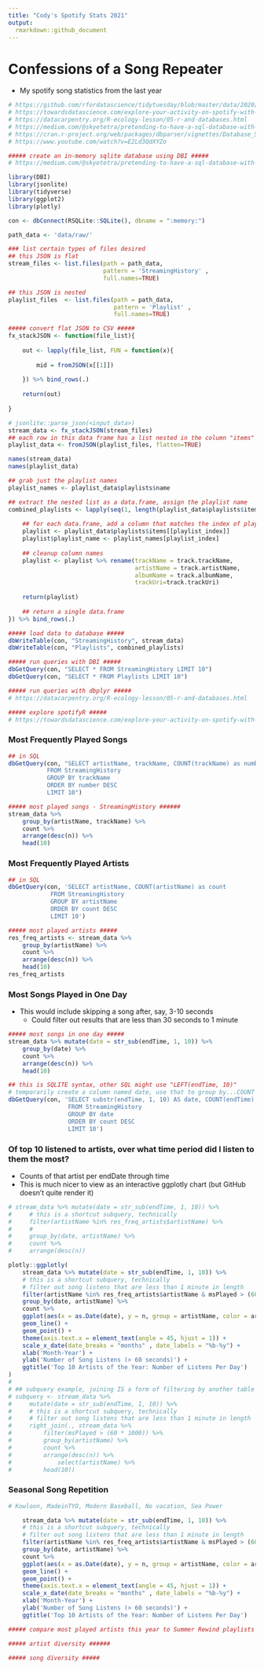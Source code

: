 ```yaml
---
title: "Cody's Spotify Stats 2021"
output:
  rmarkdown::github_document
---
```


# Confessions of a Song Repeater

* My spotify song statistics from the last year

```r
# https://github.com/rfordatascience/tidytuesday/blob/master/data/2020/2020-02-25/readme.md
# https://towardsdatascience.com/explore-your-activity-on-spotify-with-r-and-spotifyr-how-to-analyze-and-visualize-your-stream-dee41cb63526
# https://datacarpentry.org/R-ecology-lesson/05-r-and-databases.html
# https://medium.com/@skyetetra/pretending-to-have-a-sql-database-with-rstudio-e80d9a1338b1
# https://cran.r-project.org/web/packages/dbparser/vignettes/Database_Saving.html
# https://www.youtube.com/watch?v=E2Ld3QdXYZo

##### create an in-memory sqlite database using DBI #####
# https://medium.com/@skyetetra/pretending-to-have-a-sql-database-with-rstudio-e80d9a1338b1

library(DBI)
library(jsonlite)
library(tidyverse)
library(ggplot2)
library(plotly)

con <- dbConnect(RSQLite::SQLite(), dbname = ":memory:")

path_data <- 'data/raw/'

### list certain types of files desired
## this JSON is flat
stream_files <- list.files(path = path_data, 
                           pattern = 'StreamingHistory' , 
                           full.names=TRUE)

## this JSON is nested
playlist_files  <- list.files(path = path_data, 
                              pattern = 'Playlist' , 
                              full.names=TRUE)

##### convert flat JSON to CSV #####
fx_stackJSON <- function(file_list){
    
    out <- lapply(file_list, FUN = function(x){
        
        mid = fromJSON(x[[1]])
        
    }) %>% bind_rows(.)
    
    return(out)
    
}

# jsonlite::parse_json(<input_data>)
stream_data <- fx_stackJSON(stream_files)
## each row in this data frame has a list nested in the column "items"
playlist_data <- fromJSON(playlist_files, flatten=TRUE)

names(stream_data)
names(playlist_data)

## grab just the playlist names
playlist_names <- playlist_data$playlists$name

## extract the nested list as a data.frame, assign the playlist name
combined_playlists <- lapply(seq(1, length(playlist_data$playlists$items)), FUN = function(playlist_index){
    
    ## for each data.frame, add a column that matches the index of playlist_names
    playlist <- playlist_data$playlists$items[[playlist_index]]
    playlist$playlist_name <- playlist_names[playlist_index]
    
    ## cleanup column names
    playlist <- playlist %>% rename(trackName = track.trackName, 
                                    artistName = track.artistName,
                                    albumName = track.albumName, 
                                    trackUri=track.trackUri)
        
    return(playlist)
    
    ## return a single data.frame
}) %>% bind_rows(.)

##### load data to database #####
dbWriteTable(con, "StreamingHistory", stream_data)
dbWriteTable(con, "Playlists", combined_playlists)
```

```r
##### run queries with DBI #####
dbGetQuery(con, "SELECT * FROM StreamingHistory LIMIT 10")
dbGetQuery(con, "SELECT * FROM Playlists LIMIT 10")

##### run queries with dbplyr #####
# https://datacarpentry.org/R-ecology-lesson/05-r-and-databases.html

##### explore spotifyR #####
# https://towardsdatascience.com/explore-your-activity-on-spotify-with-r-and-spotifyr-how-to-analyze-and-visualize-your-stream-dee41cb63526
```

### Most Frequently Played Songs

```r
## in SQL
dbGetQuery(con, "SELECT artistName, trackName, COUNT(trackName) as number
           FROM StreamingHistory
           GROUP BY trackName
           ORDER BY number DESC
           LIMIT 10")
```

```r
##### most played songs - StreamingHistory ######
stream_data %>% 
    group_by(artistName, trackName) %>% 
    count %>% 
    arrange(desc(n)) %>% 
    head(10)
```

### Most Frequently Played Artists

```r
## in SQL
dbGetQuery(con, 'SELECT artistName, COUNT(artistName) as count
            FROM StreamingHistory
            GROUP BY artistName 
            ORDER BY count DESC
            LIMIT 10')
```

```r
##### most played artists #####
res_freq_artists <- stream_data %>% 
    group_by(artistName) %>% 
    count %>% 
    arrange(desc(n)) %>% 
    head(10) 
res_freq_artists
```

### Most Songs Played in One Day   

* This would include skipping a song after, say, 3-10 seconds 
    * Could filter out results that are less than 30 seconds to 1 minute

```r
##### most songs in one day #####
stream_data %>% mutate(date = str_sub(endTime, 1, 10)) %>% 
    group_by(date) %>% 
    count %>% 
    arrange(desc(n)) %>% 
    head(10)
```

```r
## this is SQLITE syntax, other SQL might use "LEFT(endTime, 10)"
# temporarily create a column named date, use that to group by...COUNT doesn't work on aliases I guess
dbGetQuery(con, 'SELECT substr(endTime, 1, 10) AS date, COUNT(endTime) AS count, SUM(msPlayed) as songTime
                 FROM StreamingHistory
                 GROUP BY date
                 ORDER BY count DESC
                 LIMIT 10')
```

### Of top 10 listened to artists, over what time period did I listen to them the most? 

* Counts of that artist per endDate through time
* This is much nicer to view as an interactive ggplotly chart (but GitHub doesn't quite render it)

```r
# stream_data %>% mutate(date = str_sub(endTime, 1, 10)) %>% 
#     # this is a shortcut subquery, technically
#     filter(artistName %in% res_freq_artists$artistName) %>% 
#     # 
#     group_by(date, artistName) %>% 
#     count %>% 
#     arrange(desc(n))

plotly::ggplotly(
    stream_data %>% mutate(date = str_sub(endTime, 1, 10)) %>% 
    # this is a shortcut subquery, technically
    # filter out song listens that are less than 1 minute in length
    filter(artistName %in% res_freq_artists$artistName & msPlayed > (60 * 1000)) %>% 
    group_by(date, artistName) %>% 
    count %>% 
    ggplot(aes(x = as.Date(date), y = n, group = artistName, color = artistName)) +
    geom_line() + 
    geom_point() + 
    theme(axis.text.x = element_text(angle = 45, hjust = 1)) + 
    scale_x_date(date_breaks = "months" , date_labels = "%b-%y") +
    xlab('Month-Year') + 
    ylab('Number of Song Listens (> 60 seconds)') + 
    ggtitle('Top 10 Artists of the Year: Number of Listens Per Day')
)
# 
# ## subquery example, joining IS a form of filtering by another table
# subquery <- stream_data %>% 
#     mutate(date = str_sub(endTime, 1, 10)) %>% 
#     # this is a shortcut subquery, technically
#     # filter out song listens that are less than 1 minute in length
#     right_join(., stream_data %>%
#         filter(msPlayed > (60 * 1000)) %>% 
#         group_by(artistName) %>% 
#         count %>% 
#         arrange(desc(n)) %>% 
#             select(artistName) %>% 
#         head(10))
```

### Seasonal Song Repetition

```r

# Kowloon, MadeinTYO, Modern Baseball, No vacation, Sea Power

    stream_data %>% mutate(date = str_sub(endTime, 1, 10)) %>% 
    # this is a shortcut subquery, technically
    # filter out song listens that are less than 1 minute in length
    filter(artistName %in% res_freq_artists$artistName & msPlayed > (60 * 1000)) %>% 
    group_by(date, artistName) %>% 
    count %>% 
    ggplot(aes(x = as.Date(date), y = n, group = artistName, color = artistName)) +
    geom_line() + 
    geom_point() + 
    theme(axis.text.x = element_text(angle = 45, hjust = 1)) + 
    scale_x_date(date_breaks = "months" , date_labels = "%b-%y") +
    xlab('Month-Year') + 
    ylab('Number of Song Listens (> 60 seconds)') + 
    ggtitle('Top 10 Artists of the Year: Number of Listens Per Day')

```

```r
##### compare most played artists this year to Summer Rewind playlists of 2019 and 2020 #####

##### artist diversity ######

##### song diversity #####
```